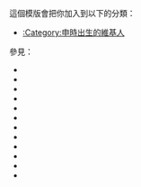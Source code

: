 {{Userbox
  |border-c=#4169E1
  |border-s=1
  |id=[[申 (地支)|<span style="color:#ffffff;">申</span>]]
  |id-c=#4169E1
  |id-s=18
  |info=這個用戶出生的時辰是'''[[申 (地支)|申時]]'''。
  |info-c=#7AB8CC
  |info-s=10
}} 
 <includeonly>[[Category:申時出生的維基人|{{PAGENAME}}]]</includeonly>
<noinclude>
<p style="clear: both; padding-top: 2em">
這個模版會把你加入到以下的分類：
*[[:Category:申時出生的維基人]]

參見：
*{{tl|User 出生時辰：子時}}
*{{tl|User 出生時辰：丑時}}
*{{tl|User 出生時辰：寅時}}
*{{tl|User 出生時辰：卯時}}
*{{tl|User 出生時辰：辰時}}
*{{tl|User 出生時辰：巳時}}
*{{tl|User 出生時辰：午時}}
*{{tl|User 出生時辰：未時}}
*{{tl|User 出生時辰：申時}}
*{{tl|User 出生時辰：酉時}}
*{{tl|User 出生時辰：戌時}}
*{{tl|User 出生時辰：亥時}}
</p>

</noinclude>